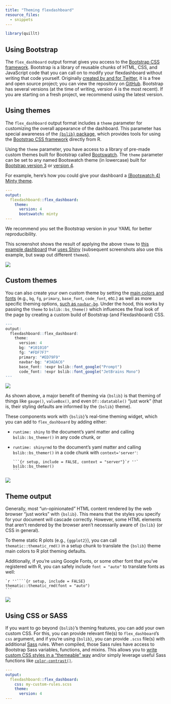 ```yaml
---
title: "Theming flexdashboard"
resource_files:
  - snippets
---
```


```r
library(quillt)
```

## Using Bootstrap

The `flex_dashboard` output format gives you access to the [Bootstrap CSS framework](https://getbootstrap.com/). Bootstrap is a library of reusable chunks of HTML, CSS, and JavaScript code that you can call on to modify your flexdashboard without writing that code yourself. Originally [created by and for Twitter](https://en.wikipedia.org/wiki/Bootstrap_(front-end_framework)), it is a free and open source project; you can view the repository on [GitHub](https://github.com/twbs/bootstrap). Bootstrap has several versions (at the time of writing, version 4 is the most recent). If you are starting on a fresh project, we recommend using the latest version.

## Using themes

The `flex_dashboard` output format includes a `theme` parameter for customizing the overall appearance of the dashboard. This parameter has special awareness of the [`{bslib}` package](https://rstudio.github.io/bslib/), which provides tools for using the [Bootstrap CSS framework](https://getbootstrap.com/) directly from R. 

Using the `theme` parameter, you have access to a library of pre-made custom themes built for Bootstrap called [Bootswatch](https://bootswatch.com/). The `theme` parameter can be set to any named Bootswatch theme (in lowercase) built for [Bootstrap version 3](https://bootswatch.com/3/) or [version 4](https://bootswatch.com/). 

For example, here's how you could give your dashboard a [(Bootswatch 4) Minty theme](https://bootswatch.com/minty/).

```yaml
---
output:
  flexdashboard::flex_dashboard:
    theme: 
      version: 4
      bootswatch: minty
---
```

We recommend you set the Bootstrap version in your YAML for better reproducibility.

This screenshot shows the result of applying the above `theme` to [this example dashboard](https://gist.github.com/cpsievert/04bedbe9af652fab8c24a5e5eee0d721) that [uses Shiny](theme.html) (subsequent screenshots also use this example, but swap out different `theme`s).

![](images/theme-minty.png){.snippet}

## Custom themes

You can also create your own custom theme by setting the [main colors and fonts](https://rstudio.github.io/bslib/articles/theming.html#main-colors-fonts) (e.g., `bg`, `fg`, `primary`, `base_font`, `code_font`, etc.) as well as more specific theming options, [such as `navbar-bg`](https://rstudio.github.io/bslib/articles/bs4-variables.html#navbar-bg). Under the hood, this works by passing the `theme` to `bslib::bs_theme()` which influences the final look of the page by creating a custom build of Bootstrap (and Flexdashboard) CSS.

```r
---
output:
  flexdashboard::flex_dashboard:
    theme:
      version: 4
      bg: "#101010"
      fg: "#FDF7F7" 
      primary: "#ED79F9"
      navbar-bg: "#3ADAC6"
      base_font: !expr bslib::font_google("Prompt")
      code_font: !expr bslib::font_google("JetBrains Mono")
---
```

![](images/theme-dark.png){.snippet}

<!--I'd love to see the fonts part separated with an L2 header so it is easier to skim and see, plus linkable-->

As shown above, a major benefit of theming via `{bslib}` is that theming of things like `gauge()`, `valueBox()`, and even `DT::datatable()` "just work" (that is, their styling defaults are informed by the `{bslib}` theme). 

These components work with `{bslib}`'s real-time theming widget, which you can add to `flex_dashboard` by adding either:

+ `runtime: shiny` to the document's yaml matter and calling `bslib::bs_themer()` in any code chunk, or

+ `runtime: shinyrmd` to the document's yaml matter and calling `bslib::bs_themer()` in a code chunk with `context='server'`:

    ````
    ```{r setup, include = FALSE, context = "server"}`r ''`
    bslib::bs_themer()
    ```
    ````

![](images/real-time.gif){.snippet}

## Theme output

Generally, most "un-opinionated" HTML content rendered by the web browser "just works" with `{bslib}`. This means that the styles you specify for your document will cascade correctly. However, some HTML elements that aren't rendered by the browser aren't necessarily aware of `{bslib}` (or CSS in general). 

To theme static R plots (e.g., `{ggplot2}`), you can call `thematic::thematic_rmd()` in a setup chunk to translate the `{bslib}` theme main colors to R plot theming defaults. 

Additionally, if you're using Google Fonts, or some other font that you've registered with R, you can safely include `font = "auto"` to translate fonts as well:

````
`r ''````{r setup, include = FALSE}
thematic::thematic_rmd(font = "auto")
```
````

![](images/theme-plot.png){.snippet}

## Using CSS or SASS

If you want to go beyond `{bslib}`'s theming features, you can add your own custom CSS. For this, you can provide relevant file(s) to `flex_dashboard`'s `css` argument, and if you're using `{bslib}`, you can provide `.scss` file(s) with additional [Sass](https://sass-lang.com/) rules. When compiled, those Sass rules have access to Bootstrap Sass variables, functions, and mixins. This allows you to [write custom CSS styles in a "themeable" way](https://rstudio.github.io/bslib/articles/theming.html#a-basic-themeable-component) and/or simply leverage useful Sass functions like [`color-contrast()`](https://github.com/rstudio/bslib/blob/df10a878e0e9d1e42c83b4c2101bc8d9f00ad314/inst/sass-utils/color-contrast.scss#L9).

```yaml
---
output:
  flexdashboard::flex_dashboard:
    css: my-custom-rules.scss
    theme: 
      version: 4
---
```

<!--Carson- can we provide even just one example rule here using a bootstrap variable?-->
